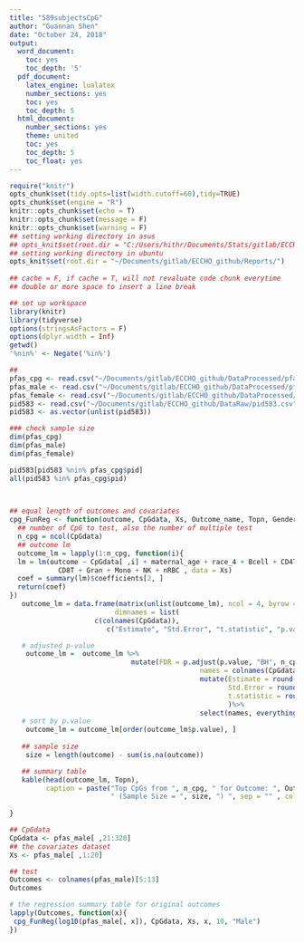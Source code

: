 ```yaml
---
title: "589subjectsCpG"
author: "Guannan Shen"
date: "October 24, 2018"
output: 
  word_document:
    toc: yes
    toc_depth: '5'
  pdf_document:
    latex_engine: lualatex
    number_sections: yes
    toc: yes
    toc_depth: 5
  html_document:
    number_sections: yes
    theme: united
    toc: yes
    toc_depth: 5
    toc_float: yes
---
```


```r
require("knitr")
opts_chunk$set(tidy.opts=list(width.cutoff=60),tidy=TRUE)
opts_chunk$set(engine = "R")
knitr::opts_chunk$set(echo = T)
knitr::opts_chunk$set(message = F)
knitr::opts_chunk$set(warning = F)
## setting working directory in asus 
## opts_knit$set(root.dir = "C:/Users/hithr/Documents/Stats/gitlab/ECCHO_Guannan/Code/")
## setting working directory in ubuntu
opts_knit$set(root.dir = "~/Documents/gitlab/ECCHO_github/Reports/")
                                                 
## cache = F, if cache = T, will not revaluate code chunk everytime
## double or more space to insert a line break
```


```r
## set up workspace
library(knitr)
library(tidyverse)
options(stringsAsFactors = F)
options(dplyr.width = Inf)
getwd()
'%nin%' <- Negate('%in%')
```

```r
## 
pfas_cpg <- read.csv("~/Documents/gitlab/ECCHO_github/DataProcessed/pfas_cpg.csv")
pfas_male <- read.csv("~/Documents/gitlab/ECCHO_github/DataProcessed/pfas_male.csv")
pfas_female <- read.csv("~/Documents/gitlab/ECCHO_github/DataProcessed/pfas_female.csv")
pid583 <- read.csv("~/Documents/gitlab/ECCHO_github/DataRaw/pid583.csv")
pid583 <- as.vector(unlist(pid583))

### check sample size
dim(pfas_cpg)
dim(pfas_male)
dim(pfas_female)

pid583[pid583 %nin% pfas_cpg$pid]
all(pid583 %in% pfas_cpg$pid)

 


```

```r
## equal length of outcomes and covariates
cpg_FunReg <- function(outcome, CpGdata, Xs, Outcome_name, Topn, Gender){
  ## number of CpG to test, also the number of multiple test
  n_cpg = ncol(CpGdata)
  ## outcome lm
  outcome_lm = lapply(1:n_cpg, function(i){
  lm = lm(outcome ~ CpGdata[ ,i] + maternal_age + race_4 + Bcell + CD4T +
            CD8T + Gran + Mono + NK + nRBC , data = Xs)
  coef = summary(lm)$coefficients[2, ]
  return(coef)
})
   outcome_lm = data.frame(matrix(unlist(outcome_lm), ncol = 4, byrow = TRUE,
                          dimnames = list(
                     c(colnames(CpGdata)),
                        c("Estimate", "Std.Error", "t.statistic", "p.value"))))

   # adjusted p-value
    outcome_lm =  outcome_lm %>% 
                              mutate(FDR = p.adjust(p.value, "BH", n_cpg ),
                                               names = colnames(CpGdata)) %>% 
                                               mutate(Estimate = round(Estimate ,4),
                                                      Std.Error = round(Std.Error,4),
                                                      t.statistic = round(t.statistic,4)
                                                      )%>% 
                                               select(names, everything())
   # sort by p.value
    outcome_lm = outcome_lm[order(outcome_lm$p.value), ]
 
   ## sample size 
    size = length(outcome) - sum(is.na(outcome))

   ## summary table 
   kable(head(outcome_lm, Topn), 
         caption = paste("Top CpGs from ", n_cpg, " for Outcome: ", Outcome_name, " of ", Gender," by p.value",
                         " (Sample Size = ", size, ") ", sep = "" , collapse = ""))
  
}


```

```r
## CpGdata 
CpGdata <- pfas_male[ ,21:320]
## the covariates dataset
Xs <- pfas_male[ ,1:20]

## test
Outcomes <- colnames(pfas_male)[5:13]
Outcomes

# the regression summary table for original outcomes 
lapply(Outcomes, function(x){
 cpg_FunReg(log10(pfas_male[, x]), CpGdata, Xs, x, 10, "Male")
})


```


